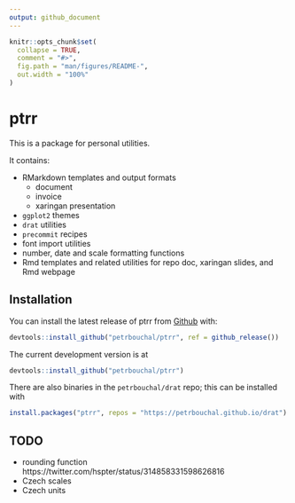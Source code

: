 ```yaml
---
output: github_document
---
```


<!-- README.md is generated from README.Rmd. Please edit that file -->

```r
knitr::opts_chunk$set(
  collapse = TRUE,
  comment = "#>",
  fig.path = "man/figures/README-",
  out.width = "100%"
)
```

# ptrr

<!-- badges: start -->
<!-- badges: end -->

This is a package for personal utilities.

It contains:

- RMarkdown templates and output formats
  - document
  - invoice
  - xaringan presentation
- `ggplot2` themes
- `drat` utilities
- `precommit` recipes
- font import utilities
- number, date and scale formatting functions
- Rmd templates and related utilities for repo doc, xaringan slides, and Rmd webpage

## Installation

You can install the latest release of ptrr from [Github](https://github.com) with:

``` r
devtools::install_github("petrbouchal/ptrr", ref = github_release())
```

The current development version is at

``` r
devtools::install_github("petrbouchal/ptrr")
```

There are also binaries in the `petrbouchal/drat` repo; this can be installed with

```r
install.packages("ptrr", repos = "https://petrbouchal.github.io/drat")
```


## TODO

- rounding function https://twitter.com/hspter/status/314858331598626816
- Czech scales
- Czech units
